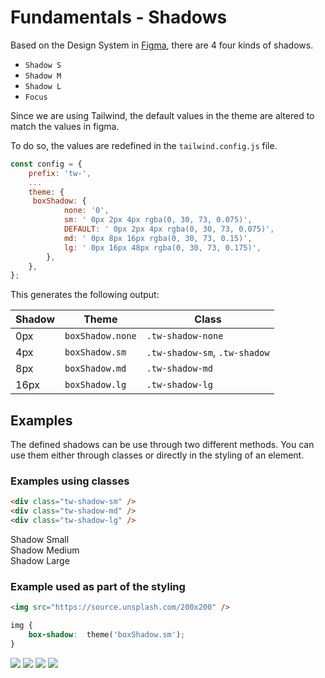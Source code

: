 
<Meta title="Fundamentals/Shadows" />

# Fundamentals - Shadows

Based on the Design System in [Figma](https://www.figma.com/file/aFJlQTQ4XzGF18OsiRVqJa/?node-id=85%3A353), there are 4 four kinds of shadows.

-   `Shadow S`
-   `Shadow M`
-   `Shadow L`
-   `Focus`


Since we are using Tailwind, the default values in the theme are altered to match the values in figma.

To  do so, the values are redefined in the `tailwind.config.js` file.
```js
const config = {
    prefix: 'tw-',
    ...
    theme: {
     boxShadow: {
            none: '0',
            sm: ' 0px 2px 4px rgba(0, 30, 73, 0.075)',
            DEFAULT: ' 0px 2px 4px rgba(0, 30, 73, 0.075)',
            md: ' 0px 8px 16px rgba(0, 30, 73, 0.15)',
            lg: ' 0px 16px 48px rgba(0, 30, 73, 0.175)',
        },
    },
};
```
This generates the following output:


 Shadow | Theme | Class
---|---|---
0px | `boxShadow.none` | `.tw-shadow-none`
4px | `boxShadow.sm` | `.tw-shadow-sm`, `.tw-shadow`
8px | `boxShadow.md` | `.tw-shadow-md`
16px | `boxShadow.lg` | `.tw-shadow-lg`

## Examples

The defined shadows can be use through two different methods. You can use them either through classes or directly in the styling of an element.

### Examples using classes

```html
<div class="tw-shadow-sm" />
<div class="tw-shadow-md" />
<div class="tw-shadow-lg" />
```

<div className="storybook-container" id="shadow-container">
    <div class="tw-shadow-sm storybook-block tw-bg-blue-400">Shadow Small</div>
    <div class="tw-shadow-md storybook-block tw-bg-green-400">Shadow Medium</div>
    <div class="tw-shadow-lg storybook-block tw-bg-red-400">Shadow Large</div>
</div>

### Example used as part of the styling

```html
<img src="https://source.unsplash.com/200x200" />
```

```css
img {
    box-shadow:  theme('boxShadow.sm');
}
```

<div className="storybook-container" id="shadow-container">
<img src="https://source.unsplash.com/200x200" class="tw-shadow-sm"/>
<img src="https://source.unsplash.com/200x200" class="tw-shadow-md"/>
<img src="https://source.unsplash.com/200x200" class="tw-shadow-lg"/>
<img src="https://source.unsplash.com/200x200" class="tw-shadow-none"/>

</div>
